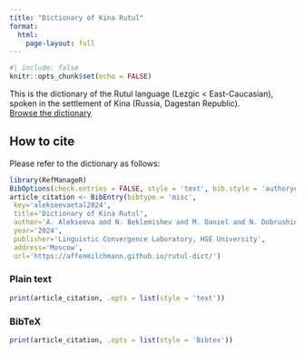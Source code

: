 ```yaml
---
title: "Dictionary of Kina Rutul"
format: 
  html:
    page-layout: full
---
```


```r
#| include: false
knitr::opts_chunk$set(echo = FALSE)
```

This is the dictionary of the Rutul language (Lezgic < East-Caucasian), spoken in the settlement of Kina (Russia, Dagestan Republic).  
[Browse the dictionary](./dictionary.html)


## How to cite
Please refer to the dictionary as follows:

```r
library(RefManageR)
BibOptions(check.entries = FALSE, style = 'text', bib.style = 'authoryear')
article_citation <- BibEntry(bibtype = 'misc', 
 key='alekseevaetal2024',
 title='Dictionary of Kina Rutul',
 author='A. Alekseeva and N. Beklemishev and M. Daniel and N. Dobrushina and K. Filatov and A. Ivanova and T. Maisak and I. Osorgin',
 year='2024',
 publisher='Linguistic Convergence Laboratory, HSE University',
 address='Moscow',
 url='https://affenmilchmann.github.io/rutul-dict/')
```

::: {.panel-tabset}
### Plain text
```r
print(article_citation, .opts = list(style = 'text'))
```
### BibTeX

```r
print(article_citation, .opts = list(style = 'Bibtex'))
```
:::